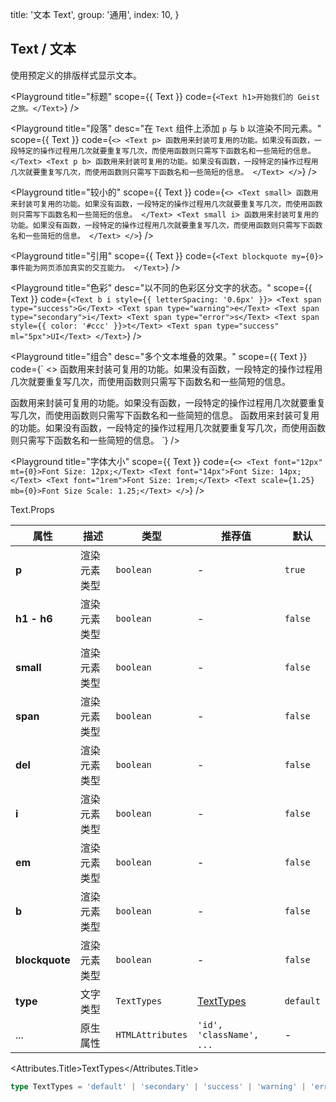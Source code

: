 
  title: '文本 Text',
  group: '通用',
  index: 10,
}

## Text / 文本

使用预定义的排版样式显示文本。

<Playground
  title="标题"
  scope={{ Text }}
  code={`
<Text h1>开始我们的 Geist 之旅。</Text>
`}
/>

<Playground
  title="段落"
  desc="在 `Text` 组件上添加 `p` 与 `b` 以渲染不同元素。"
  scope={{ Text }}
  code={`
<>
  <Text p>
  函数用来封装可复用的功能。如果没有函数，一段特定的操作过程用几次就要重复写几次，而使用函数则只需写下函数名和一些简短的信息。
  </Text>
  <Text p b>
  函数用来封装可复用的功能。如果没有函数，一段特定的操作过程用几次就要重复写几次，而使用函数则只需写下函数名和一些简短的信息。
  </Text>
</>
`}
/>

<Playground
  title="较小的"
  scope={{ Text }}
  code={`
<>
  <Text small>
  函数用来封装可复用的功能。如果没有函数，一段特定的操作过程用几次就要重复写几次，而使用函数则只需写下函数名和一些简短的信息。
  </Text>
  <Text small i>
  函数用来封装可复用的功能。如果没有函数，一段特定的操作过程用几次就要重复写几次，而使用函数则只需写下函数名和一些简短的信息。
  </Text>
</>
`}
/>

<Playground
  title="引用"
  scope={{ Text }}
  code={`
<Text blockquote my={0}>
  事件能为网页添加真实的交互能力。
</Text>
`}
/>

<Playground
  title="色彩"
  desc="以不同的色彩区分文字的状态。"
  scope={{ Text }}
  code={`
<Text b i style={{ letterSpacing: '0.6px' }}>
  <Text span type="success">G</Text>
  <Text span type="warning">e</Text>
  <Text span type="secondary">i</Text>
  <Text span type="error">s</Text>
  <Text span style={{ color: '#ccc' }}>t</Text>
  <Text span type="success" ml="5px">UI</Text>
</Text>
`}
/>

<Playground
  title="组合"
  desc="多个文本堆叠的效果。"
  scope={{ Text }}
  code={`
<>
  <Text p mt={0}>
  函数用来封装可复用的功能。如果没有函数，一段特定的操作过程用几次就要重复写几次，而使用函数则只需写下函数名和一些简短的信息。
  </Text>

  <Text mb={0}>
    <Text small del>函数用来封装可复用的功能。如果没有函数，一段特定的操作过程用几次就要重复写几次，而使用函数则只需写下函数名和一些简短的信息。</Text>
    <Text small b>函数用来封装可复用的功能。如果没有函数，一段特定的操作过程用几次就要重复写几次，而使用函数则只需写下函数名和一些简短的信息。</Text>
  </Text>
</>
`} />

<Playground
  title="字体大小"
  scope={{ Text }}
  code={`
<>
  <Text font="12px" mt={0}>Font Size: 12px;</Text>
  <Text font="14px">Font Size: 14px;</Text>
  <Text font="1rem">Font Size: 1rem;</Text>
  <Text scale={1.25} mb={0}>Font Size Scale: 1.25;</Text>
</>
`}
/>

<Attributes edit="/pages/zh-cn/components/text.mdx">
<Attributes.Title>Text.Props</Attributes.Title>

| 属性           | 描述         | 类型             | 推荐值                   | 默认      |
| -------------- | ------------ | ---------------- | ------------------------ | --------- |
| **p**          | 渲染元素类型 | `boolean`        | -                        | `true`    |
| **h1 - h6**    | 渲染元素类型 | `boolean`        | -                        | `false`   |
| **small**      | 渲染元素类型 | `boolean`        | -                        | `false`   |
| **span**       | 渲染元素类型 | `boolean`        | -                        | `false`   |
| **del**        | 渲染元素类型 | `boolean`        | -                        | `false`   |
| **i**          | 渲染元素类型 | `boolean`        | -                        | `false`   |
| **em**         | 渲染元素类型 | `boolean`        | -                        | `false`   |
| **b**          | 渲染元素类型 | `boolean`        | -                        | `false`   |
| **blockquote** | 渲染元素类型 | `boolean`        | -                        | `false`   |
| **type**       | 文字类型     | `TextTypes`      | [TextTypes](#texttypes)  | `default` |
| ...            | 原生属性     | `HTMLAttributes` | `'id', 'className', ...` | -         |

<Attributes.Title>TextTypes</Attributes.Title>

```ts
type TextTypes = 'default' | 'secondary' | 'success' | 'warning' | 'error'
```

</Attributes>

